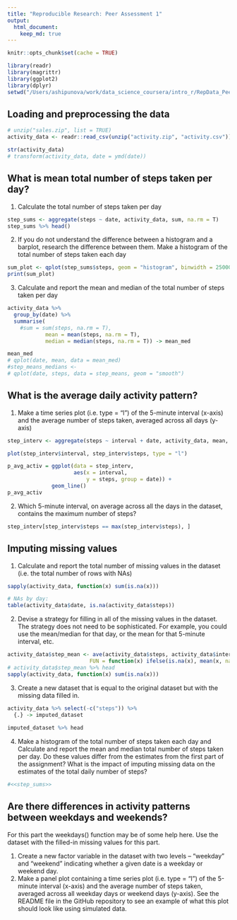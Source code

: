 ```yaml
---
title: "Reproducible Research: Peer Assessment 1"
output: 
  html_document:
    keep_md: true
---
```


```r
knitr::opts_chunk$set(cache = TRUE)

library(readr)
library(magrittr)
library(ggplot2)
library(dplyr)
setwd("/Users/ashipunova/work/data_science_coursera/intro_r/RepData_PeerAssessment1/")
```

## Loading and preprocessing the data
```r
# unzip("sales.zip", list = TRUE)
activity_data <- readr::read_csv(unzip("activity.zip", "activity.csv"))

str(activity_data)
# transform(activity_data, date = ymd(date))

```


## What is mean total number of steps taken per day?

1. Calculate the total number of steps taken per day

```r
step_sums <- aggregate(steps ~ date, activity_data, sum, na.rm = T)
step_sums %>% head()
```

2. If you do not understand the difference between a histogram and a barplot, research the difference between them. Make a histogram of the total number of steps taken each day

```r
sum_plot <- qplot(step_sums$steps, geom = "histogram", binwidth = 25000/5) 
print(sum_plot)
```

3. Calculate and report the mean and median of the total number of steps taken per day

```r
activity_data %>%
  group_by(date) %>%
  summarise(
    #sum = sum(steps, na.rm = T), 
            mean = mean(steps, na.rm = T), 
            median = median(steps, na.rm = T)) -> mean_med

mean_med
# qplot(date, mean, data = mean_med)
#step_means_medians <- 
# qplot(date, steps, data = step_means, geom = "smooth")

```

## What is the average daily activity pattern?  

1. Make a time series plot (i.e. type = "l") of the 5-minute interval (x-axis) and the average number of steps taken, averaged across all days (y-axis)

```r
step_interv <- aggregate(steps ~ interval + date, activity_data, mean, na.rm = T)

plot(step_interv$interval, step_interv$steps, type = "l")

p_avg_activ = ggplot(data = step_interv, 
                     aes(x = interval,
                         y = steps, group = date)) +
              geom_line()
p_avg_activ

```

2. Which 5-minute interval, on average across all the days in the dataset, contains the maximum number of steps?

```r
step_interv[step_interv$steps == max(step_interv$steps), ]

```

## Imputing missing values

1. Calculate and report the total number of missing values in the dataset (i.e. the total number of rows with NAs)  

```r
sapply(activity_data, function(x) sum(is.na(x)))

# NAs by day:
table(activity_data$date, is.na(activity_data$steps))

```

2. Devise a strategy for filling in all of the missing values in the dataset. The strategy does not need to be sophisticated. For example, you could use the mean/median for that day, or the mean for that 5-minute interval, etc.  

```r
activity_data$step_mean <- ave(activity_data$steps, activity_data$interval, 
                          FUN = function(x) ifelse(is.na(x), mean(x, na.rm = TRUE), x))
# activity_data$step_mean %>% head
sapply(activity_data, function(x) sum(is.na(x)))

```

3. Create a new dataset that is equal to the original dataset but with the missing data filled in.  

```r
activity_data %>% select(-c("steps")) %>%
  {.} -> imputed_dataset
  
imputed_dataset %>% head

```

4. Make a histogram of the total number of steps taken each day and Calculate and report the mean and median total number of steps taken per day. Do these values differ from the estimates from the first part of the assignment? What is the impact of imputing missing data on the estimates of the total daily number of steps?

```r
#<<step_sums>>
```


## Are there differences in activity patterns between weekdays and weekends?

For this part the \color{red}{\verb|weekdays()|}weekdays() function may be of some help here. Use the dataset with the filled-in missing values for this part.

1. Create a new factor variable in the dataset with two levels – “weekday” and “weekend” indicating whether a given date is a weekday or weekend day.  
2. Make a panel plot containing a time series plot (i.e. \color{red}{\verb|type = "l"|}type = "l") of the 5-minute interval (x-axis) and the average number of steps taken, averaged across all weekday days or weekend days (y-axis). See the README file in the GitHub repository to see an example of what this plot should look like using simulated data.

